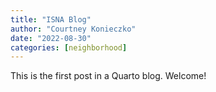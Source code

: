 ```yaml
---
title: "ISNA Blog"
author: "Courtney Konieczko"
date: "2022-08-30"
categories: [neighborhood]
---
```


This is the first post in a Quarto blog. Welcome!
